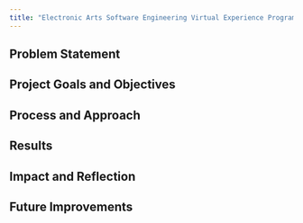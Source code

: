 ```yaml
---
title: "Electronic Arts Software Engineering Virtual Experience Program"
---
```


## Problem Statement

## Project Goals and Objectives

## Process and Approach

## Results

## Impact and Reflection

## Future Improvements
